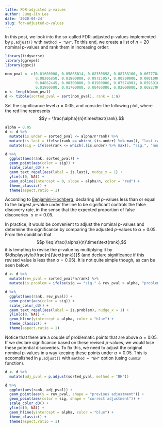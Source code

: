 ```yaml
---
title: FDR-adjusted p-values
author: Jung-Jin Lee
date: '2020-04-24'
slug: fdr-adjusted-p-values
---
```


In this post, we look into the so-called FDR-adjusted $p$-values implemented by `p.adjust()` with `method = "BH"`. To this end, we create a list of $n=20$ nominal $p$-values and rank them in increasing order:

```r
library(tidyverse)
library(ggrepel)
library(ggsci)

nom_pval <- c(0.01600000, 0.05865014, 0.08350898, 0.08783160, 0.06777848,
              0.08206850, 0.01800000, 0.09725057, 0.00200000, 0.00010000,
              0.04862445, 0.00300000, 0.01500000, 0.07574901, 0.05959104,
              0.01900000, 0.01700000, 0.00400000, 0.02000000, 0.06827007)
n <- length(nom_pval)
d <- tibble(sorted_pval = sort(nom_pval), rank = 1:n)
```

Set the significance level $\alpha=0.05$, and consider the following plot, where the red line represents
$$y = \frac{\alpha}{n}\times\text{rank}.$$

```r
alpha = 0.05
d <- d %>%
  mutate(is.under = sorted_pval <= alpha/n*rank) %>%
  mutate(is.last = ifelse(rank == which(.$is.under) %>% max(), "last rank\nunder the line", "")) %>%
  mutate(sig = ifelse(rank <= which(.$is.under) %>% max(), "sig.", "non-sig."))

d %>%
  ggplot(aes(rank, sorted_pval)) + 
  geom_point(aes(color = sig)) +
  scale_color_d3() +
  geom_text_repel(aes(label = is.last), nudge_x = 1) +
  ylim(c(0, NA)) +
  geom_abline(intercept = 0, slope = alpha/n, color = "red") +
  theme_classic() +
  theme(aspect.ratio = 1) 
```

According to [Benjamini-Hochberg](https://www.jstor.org/stable/2346101?seq=1#metadata_info_tab_contents), declaring all $p$-values less than or equal to the largest $p$-value under the line to be significant controls the false discovery rate, in the sense that the expected proportion of false discoveries $\leq \alpha=0.05$. 

In practice, it would be convenient to adjust the nominal $p$-values and determine the significance by comparing the adjusted $p$-values to $\alpha=0.05$. From the condition that 
$$p \leq \frac{\alpha}{n}\times\text{rank},$$
it is tempting to revise the $p$-value by multiplying it by $\displaystyle{\frac{n}{\text{rank}}}$ (and declare significance if this revised value is less than $\alpha=0.05$). It is not quite simple though, as can be seen below:

```r
d <- d %>%
  mutate(rev_pval = sorted_pval*n/rank) %>%
  mutate(is.problem = ifelse(sig == "sig." & rev_pval > alpha, "problem", ""))

d %>%
  ggplot(aes(rank, rev_pval)) + 
  geom_point(aes(color = sig)) +
  scale_color_d3() +
  geom_text_repel(aes(label = is.problem), nudge_x = 1) +
  ylim(c(0, NA)) +
  geom_hline(yintercept = alpha, color = "blue") +
  theme_classic() +
  theme(aspect.ratio = 1)
```

Notice that there are a couple of problematic points that are above $\alpha=0.05$. If we declare significance based on these revised $p$-values, we would lose these potential discoveries. To fix this, we need to adjust the original nominal $p$-values in a way keeping these points under $\alpha=0.05$. This is accomplished in `p.adjust()` with `method = "BH"` option (using `cummin` function). 

```r
d <- d %>%
  mutate(adj_pval = p.adjust(sorted_pval, method = "BH")) 

d %>%
  ggplot(aes(rank, adj_pval)) + 
  geom_point(aes(y = rev_pval, shape = "previous adjustment")) +
  geom_point(aes(color = sig, shape = "correct adjustment")) +
  scale_color_d3() +
  ylim(c(0, NA)) +
  geom_hline(yintercept = alpha, color = "blue") +
  theme_classic() +
  theme(aspect.ratio = 1)
```

